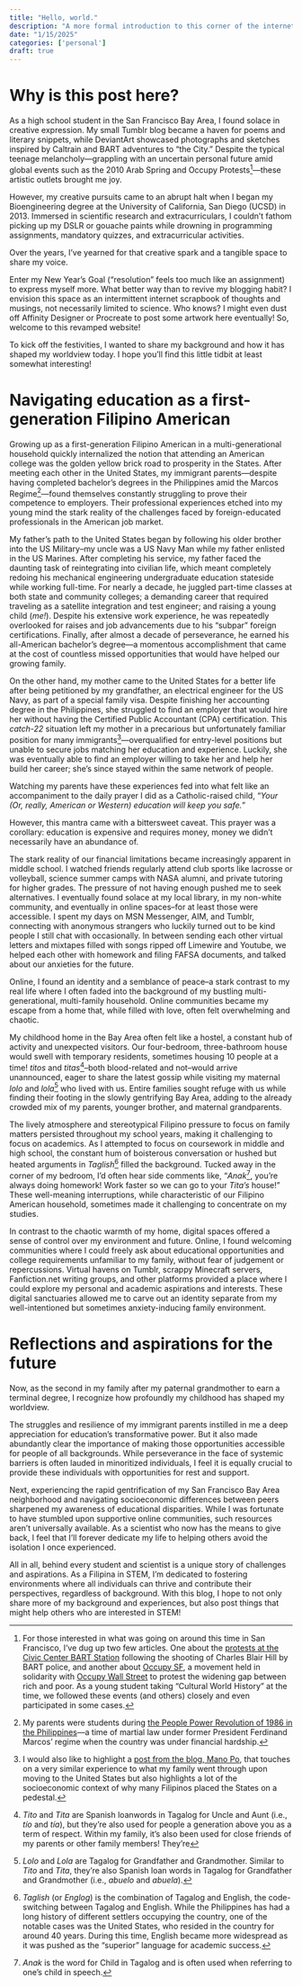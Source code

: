 ```yaml
---
title: "Hello, world."
description: "A more formal introduction to this corner of the internet I’ve rebuilt (again)."
date: "1/15/2025"
categories: ['personal']
draft: true
---
```


# Why is this post here?

As a high school student in the San Francisco Bay Area, I found solace in creative expression. My small Tumblr blog became a haven for poems and literary snippets, while DeviantArt showcased photographs and sketches inspired by Caltrain and BART adventures to “the City.” Despite the typical teenage melancholy—grappling with an uncertain personal future amid global events such as the 2010 Arab Spring and Occupy Protests[^1]—these artistic outlets brought me joy. 

[^1]: For those interested in what was going on around this time in San Francisco, I’ve dug up two few articles. One about the [protests at the Civic Center BART Station](https://www.truthdig.com/articles/san-francisco-bay-areas-bart-pulls-a-mubarak/) following the shooting of Charles Blair Hill by BART police, and another about [Occupy SF](https://www.cbsnews.com/sanfrancisco/news/demonstrators-fill-downtown-sf-in-solidarity-with-occupy-wall-street-protests/), a movement held in solidarity with [Occupy Wall Street](https://www.history.com/this-day-in-history/occupy-wall-street-begins-zuccotti-park) to protest the widening gap between rich and poor. As a young student taking “Cultural World History” at the time, we followed these events (and others) closely and even participated in some cases.

However, my creative pursuits came to an abrupt halt when I began my Bioengineering degree at the University of California, San Diego (UCSD) in 2013. Immersed in scientific research and extracurriculars, I couldn’t fathom picking up my DSLR or gouache paints while drowning in programming assignments, mandatory quizzes, and extracurricular activities.

Over the years, I’ve yearned for that creative spark and a tangible space to share my voice.

Enter my New Year’s Goal (“resolution” feels too much like an assignment) to express myself more. What better way than to revive my blogging habit? I envision this space as an intermittent internet scrapbook of thoughts and musings, not necessarily limited to science. Who knows? I might even dust off Affinity Designer or Procreate to post some artwork here eventually! So, welcome to this revamped website! 

To kick off the festivities, I wanted to share my background and how it has shaped my worldview today. I hope you’ll find this little tidbit at least somewhat interesting!

# Navigating education as a first-generation Filipino American

Growing up as a first-generation Filipino American in a multi-generational household quickly internalized the notion that attending an American college was the golden yellow brick road to prosperity in the States. After meeting each other in the United States, my immigrant parents—despite having completed bachelor’s degrees in the Philippines amid the Marcos Regime[^2]—found themselves constantly struggling to prove their competence to employers. Their professional experiences etched into my young mind the stark reality of the challenges faced by foreign-educated professionals in the American job market.

[^2]: My parents were students during [the People Power Revolution of 1986 in the Philippines](https://en.wikipedia.org/wiki/Student_activism_in_the_Philippines_(1965%E2%80%931972))—a time of martial law under former President Ferdinand Marcos’ regime when the country was under financial hardship.

My father’s path to the United States began by following his older brother into the US Military–my uncle was a US Navy Man while my father enlisted in the US Marines. After completing his service, my father faced the daunting task of reintegrating into civilian life, which meant completely redoing his mechanical engineering undergraduate education stateside while working full-time. For nearly a decade, he juggled part-time classes at both state and community colleges; a demanding career that required traveling as a satellite integration and test engineer; and raising a young child (*me!*). Despite his extensive work experience, he was repeatedly overlooked for raises and job advancements due to his “subpar” foreign certifications. Finally, after almost a decade of perseverance, he earned his all-American bachelor’s degree—a momentous accomplishment that came at the cost of countless missed opportunities that would have helped our growing family.

On the other hand, my mother came to the United States for a better life after being petitioned by my grandfather, an electrical engineer for the US Navy, as part of a special family visa. Despite finishing her accounting degree in the Philippines, she struggled to find an employer that would hire her without having the Certified Public Accountant (CPA) certification. This *catch-22* situation left my mother in a precarious but unfortunately familiar position for many immigrants[^3]—overqualified for entry-level positions but unable to secure jobs matching her education and experience. Luckily, she was eventually able to find an employer willing to take her and help her build her career; she’s since stayed within the same network of people.

[^3]:  I would also like to highlight a [post from the blog, Mano Po](https://www.manopo.org/blog/the-american-dream-instilled-into-the-filipino-household-an-oral-history), that touches on a very similar experience to what my family went through upon moving to the United States but also highlights a lot of the socioeconomic context of why many Filipinos placed the States on a pedestal.

Watching my parents have these experiences fed into what felt like an accompaniment to the daily prayer I did as a Catholic-raised child, “*Your (Or, really, American or Western) education will keep you safe.*” 

However, this mantra came with a bittersweet caveat. This prayer was a corollary: education is expensive and requires money, money we didn’t necessarily have an abundance of.

The stark reality of our financial limitations became increasingly apparent in middle school. I watched friends regularly attend club sports like lacrosse or volleyball, science summer camps with NASA alumni, and private tutoring for higher grades. The pressure of not having enough pushed me to seek alternatives. I eventually found solace at my local library, in my non-white community, and eventually in online spaces–for at least those were accessible. I spent my days on MSN Messenger, AIM, and Tumblr, connecting with anonymous strangers who luckily turned out to be kind people I still chat with occasionally. In between sending each other virtual letters and mixtapes filled with songs ripped off Limewire and Youtube, we helped each other with homework and filing FAFSA documents, and talked about our anxieties for the future.

Online, I found an identity and a semblance of peace–a stark contrast to my real life where I often faded into the background of my bustling multi-generational, multi-family household. Online communities became my escape from a home that, while filled with love, often felt overwhelming and chaotic.

My childhood home in the Bay Area often felt like a hostel, a constant hub of activity and unexpected visitors. Our four-bedroom, three-bathroom house would swell with temporary residents, sometimes housing 10 people at a time! *titos* and *titas*[^4]–both blood-related and not–would arrive unannounced, eager to share the latest gossip while visiting my maternal *lolo* and *lola*[^5] who lived with us. Entire families sought refuge with us while finding their footing in the slowly gentrifying Bay Area, adding to the already crowded mix of my parents, younger brother, and maternal grandparents. 

[^4]: *Tito* and *Tita* are Spanish loanwords in Tagalog for Uncle and Aunt (i.e., *tío* and *tía*), but they're also used for people a generation above you as a term of respect. Within my family, it's also been used for close friends of my parents or other family members! They're 
[^5]: *Lolo* and *Lola* are Tagalog for Grandfather and Grandmother. Similar to *Tito* and *Tita*, they're also Spanish loan words in Tagalog for Grandfather and Grandmother (i.e., *abuelo* and *abuela*).

The lively atmosphere and stereotypical Filipino pressure to focus on family matters persisted throughout my school years, making it challenging to focus on academics. As I attempted to focus on coursework in middle and high school, the constant hum of boisterous conversation or hushed but heated arguments in *Taglish*[^6] filled the background. Tucked away in the corner of my bedroom, I’d often hear side comments like, “*Anak*[^7], you’re always doing homework! Work faster so we can go to your *Tita’s* house!” These well-meaning interruptions, while characteristic of our Filipino American household, sometimes made it challenging to concentrate on my studies.

[^6]: *Taglish* (or *Englog*) is the combination of Tagalog and English, the code-switching between Tagalog and English. While the Philippines has had a long history of different settlers occupying the country, one of the notable cases was the United States, who resided in the country for around 40 years. During this time, English became more widespread as it was pushed as the "superior" language for academic success.

[^7]: *Anak* is the word for Child in Tagalog and is often used when referring to one's child in speech.

In contrast to the chaotic warmth of my home, digital spaces offered a sense of control over my environment and future. Online, I found welcoming communities where I could freely ask about educational opportunities and college requirements unfamiliar to my family, without fear of judgement or repercussions. Virtual havens on Tumblr, scrappy Minecraft servers, Fanfiction.net writing groups, and other platforms provided a place where I could explore my personal and academic aspirations and interests. These digital sanctuaries allowed me to carve out an identity separate from my well-intentioned but sometimes anxiety-inducing family environment.

# Reflections and aspirations for the future

Now, as the second in my family after my paternal grandmother to earn a terminal degree, I recognize how profoundly my childhood has shaped my worldview.

The struggles and resilience of my immigrant parents instilled in me a deep appreciation for education’s transformative power. But it also made abundantly clear the importance of making those opportunities accessible for people of all backgrounds. While perseverance in the face of systemic barriers is often lauded in minoritized individuals, I feel it is equally crucial to provide these individuals with opportunities for rest and support. 

Next, experiencing the rapid gentrification of my San Francisco Bay Area neighborhood and navigating socioeconomic differences between peers sharpened my awareness of educational disparities. While I was fortunate to have stumbled upon supportive online communities, such resources aren’t universally available. As a scientist who now has the means to give back, I feel that I’ll forever dedicate my life to helping others avoid the isolation I once experienced.

All in all, behind every student and scientist is a unique story of challenges and aspirations. As a Filipina in STEM, I’m dedicated to fostering environments where all individuals can thrive and contribute their perspectives, regardless of background. With this blog, I hope to not only share more of my background and experiences, but also post things that might help others who are interested in STEM! 
